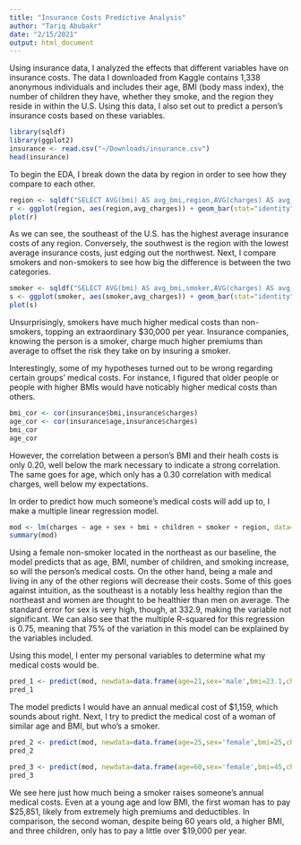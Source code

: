 ```yaml
---
title: "Insurance Costs Predictive Analysis"
author: "Tariq Abubakr"
date: "2/15/2021"
output: html_document
---
```


Using insurance data, I analyzed the effects that different variables have on insurance costs. The data I downloaded from Kaggle contains 1,338 anonymous individuals and includes their age, BMI (body mass index), the number of children they have, whether they smoke, and the region they reside in within the U.S. Using this data, I also set out to predict a person's insurance costs based on these variables.

```r
library(sqldf)
library(ggplot2)
insurance <- read.csv("~/Downloads/insurance.csv") 
head(insurance)
```

To begin the EDA, I break down the data by region in order to see how they compare to each other.

```r
region <- sqldf("SELECT AVG(bmi) AS avg_bmi,region,AVG(charges) AS avg_charges FROM insurance GROUP BY region")
r <- ggplot(region, aes(region,avg_charges)) + geom_bar(stat="identity",fill='maroon') + theme_minimal()
plot(r)
```

As we can see, the southeast of the U.S. has the highest average insurance costs of any region. Conversely, the southwest is the region with the lowest average insurance costs, just edging out the northwest. Next, I compare smokers and non-smokers to see how big the difference is between the two categories.

```r
smoker <- sqldf("SELECT AVG(bmi) AS avg_bmi,smoker,AVG(charges) AS avg_charges FROM insurance GROUP BY smoker")
s <- ggplot(smoker, aes(smoker,avg_charges)) + geom_bar(stat="identity",fill='black') + ylab("Average Charge")+ theme_minimal()
plot(s)
```

Unsurprisingly, smokers have much higher medical costs than non-smokers, topping an extraordinary $30,000 per year. Insurance companies, knowing the person is a smoker, charge much higher premiums than average to offset the risk they take on by insuring a smoker.

Interestingly, some of my hypotheses turned out to be wrong regarding certain groups' medical costs. For instance, I figured that older people or people with higher BMIs would have noticably higher medical costs than others.

```r
bmi_cor <- cor(insurance$bmi,insurance$charges)
age_cor <- cor(insurance$age,insurance$charges)
bmi_cor
age_cor
```

However, the correlation between a person's BMI and their healh costs is only 0.20, well below the mark necessary to indicate a strong correlation. The same goes for age, which only has a 0.30 correlation with medical charges, well below my expectations. 

In order to predict how much someone's medical costs will add up to, I make a multiple linear regression model.

```r
mod <- lm(charges ~ age + sex + bmi + children + smoker + region, data=insurance)
summary(mod)
```

Using a female non-smoker located in the northeast as our baseline, the model predicts that as age, BMI, number of children, and smoking increase, so will the person's medical costs. On the other hand, being a male and living in any of the other regions will decrease their costs. Some of this goes against intuition, as the southeast is a notably less healthy region than the northeast and women are thought to be healthier than men on average. The standard error for sex is very high, though, at 332.9, making the variable not significant. We can also see that the multiple R-squared for this regression is 0.75, meaning that 75% of the variation in this model can be explained by the variables included.

Using this model, I enter my personal variables to determine what my medical costs would be.

```r
pred_1 <- predict(mod, newdata=data.frame(age=21,sex='male',bmi=23.1,children=0,smoker='no',region='northeast'))
pred_1
```

The model predicts I would have an annual medical cost of $1,159, which sounds about right. Next, I try to predict the medical cost of a woman of similar age and BMI, but who's a smoker.

```r
pred_2 <- predict(mod, newdata=data.frame(age=25,sex='female',bmi=25,children=0,smoker='yes',region='southwest'))
pred_2

pred_3 <- predict(mod, newdata=data.frame(age=60,sex='female',bmi=45,children=3,smoker='no',region='southeast'))
pred_3
```

We see here just how much being a smoker raises someone's annual medical costs. Even at a young age and low BMI, the first woman has to pay $25,851, likely from extremely high premiums and deductibles. In comparison, the second woman, despite being 60 years old, a higher BMI, and three children, only has to pay a little over $19,000 per year. 



